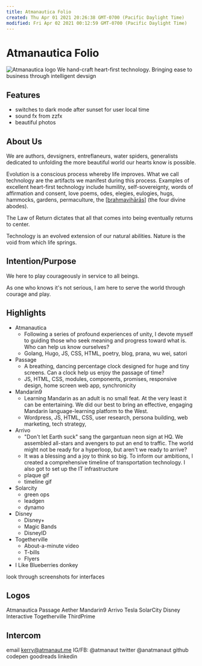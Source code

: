 ```yaml
---
title: Atmanautica Folio
created: Thu Apr 01 2021 20:26:38 GMT-0700 (Pacific Daylight Time)
modified: Fri Apr 02 2021 00:12:59 GMT-0700 (Pacific Daylight Time)
---
```


# Atmanautica Folio

![Atmanautica logo](/images/bloor050.png)
We hand-craft heart-first technology.
Bringing ease to business through intelligent devsign

## Features

- switches to dark mode after sunset for user local time
- sound fx from zzfx
- beautiful photos

## About Us

We are authors, devsigners, entreflaneurs, water spiders, generalists dedicated to unfolding the more beautiful world our hearts know is possible.

Evolution is a conscious process whereby life improves. What we call technology are the artifacts we manifest during this process. Examples of excellent heart-first technology include humility, self-sovereignty, words of affirmation and consent, love poems, odes, elegies, eulogies, hugs, hammocks, gardens, permaculture, the [[brahmavihārās]] (the four divine abodes).

The Law of Return dictates that all that comes into being eventually returns to center.

Technology is an evolved extension of our natural abilities.
Nature is the void from which life springs.

## Intention/Purpose

We here to play courageously in service to all beings.

As one who knows it's not serious,
I am here to serve the world
through courage and play.

## Highlights

- Atmanautica
  - Following a series of profound experiences of unity, I devote myself to guiding those who seek meaning and progress toward what is. Who can help us know ourselves?
  - Golang, Hugo, JS, CSS, HTML, poetry, blog, prana, wu wei, satori
- Passage
  - A breathing, dancing percentage clock designed for huge and tiny screens. Can a clock help us enjoy the passage of time?
  - JS, HTML, CSS, modules, components, promises, responsive design, home screen web app, synchronicity
- Mandarin9
  - Learning Mandarin as an adult is no small feat. At the very least it can be entertaining. We did our best to bring an effective, engaging Mandarin language-learning platform to the West.
  - Wordpress, JS, HTML, CSS, user research, persona building, web marketing, tech strategy,
- Arrivo
  - "Don't let Earth suck" sang the gargantuan neon sign at HQ. We assembled all-stars and avengers to put an end to traffic. The world might not be ready for a hyperloop, but aren't we ready to arrive?
  - It was a blessing and a joy to think so big. To inform our ambitions, I created a comprehensive timeline of transportation technology. I also got to set up the IT infrastructure
  - plaque gif
  - timeline gif
- Solarcity
  - green ops
  - leadgen
  - dynamo
- Disney
  - Disney+
  - Magic Bands
  - DisneyID
- Togetherville
  - About-a-minute video
  - T-bills
  - Flyers
- I Like Blueberries donkey

look through screenshots for interfaces

## Logos

Atmanautica
Passage
Aether
Mandarin9
Arrivo
Tesla SolarCity
Disney Interactive
Togetherville
ThirdPrime

## Intercom

email kerry@atmanaut.me
IG/FB: @atmanaut
twitter @anatmanaut
github
codepen
goodreads
linkedin

[//begin]: # "Autogenerated link references for markdown compatibility"
[brahmavihārās]: brahmavihārās "Brahmavihārās"
[//end]: # "Autogenerated link references"